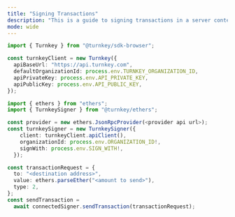 ```yaml
---
title: "Signing Transactions"
description: "This is a guide to signing transactions in a server context. While these snippets leverage Ethers, it can be swapped out for other signers in the Viem or Solana contexts. An example for Ethers can be found , and  for Viem in the server context. A similar example with Solana can be found ."
mode: wide
---
```


<Steps>
<Step title="Initialize the Server Client">

```ts
import { Turnkey } from "@turnkey/sdk-browser";

const turnkeyClient = new Turnkey({
  apiBaseUrl: "https://api.turnkey.com",
  defaultOrganizationId: process.env.TURNKEY_ORGANIZATION_ID,
  apiPrivateKey: process.env.API_PRIVATE_KEY,
  apiPublicKey: process.env.API_PUBLIC_KEY,
});
```
</Step>

<Step title="Initialize an Ethers Provider and Turnkey Signer">

```ts
import { ethers } from "ethers";
import { TurnkeySigner } from "@turnkey/ethers";

const provider = new ethers.JsonRpcProvider(<provider api url>);
const turnkeySigner = new TurnkeySigner({
    client: turnkeyClient.apiClient(),
    organizationId: process.env.ORGANIZATION_ID!,
    signWith: process.env.SIGN_WITH!,
  });
```
</Step>

<Step title="Call `sendTransaction` with the Turnkey Signer">

```ts
const transactionRequest = {
  to: "<destination address>",
  value: ethers.parseEther("<amount to send>"),
  type: 2,
};
const sendTransaction =
  await connectedSigner.sendTransaction(transactionRequest);
```
</Step>
</Steps>
